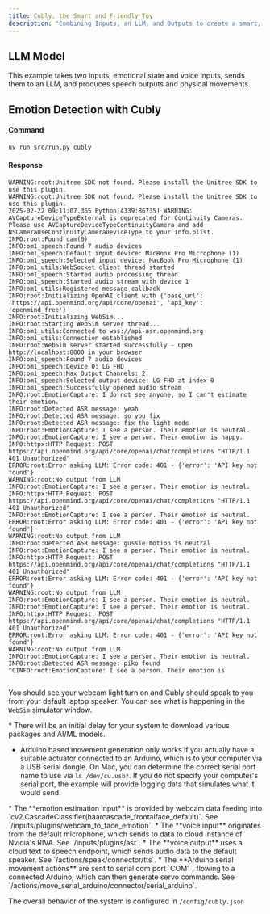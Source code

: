 ```yaml
---
title: Cubly, the Smart and Friendly Toy
description: "Combining Inputs, an LLM, and Outputs to create a smart, engaging toy."
---
```


## LLM Model
This example takes two inputs, emotional state and voice inputs, sends them to an LLM, and produces speech outputs and physical movements. 



## Emotion Detection with Cubly

#### Command
```bash LLM Models
uv run src/run.py cubly
```

#### Response
```
WARNING:root:Unitree SDK not found. Please install the Unitree SDK to use this plugin.
WARNING:root:Unitree SDK not found. Please install the Unitree SDK to use this plugin.
2025-02-22 09:11:07.365 Python[4339:86735] WARNING: AVCaptureDeviceTypeExternal is deprecated for Continuity Cameras. Please use AVCaptureDeviceTypeContinuityCamera and add NSCameraUseContinuityCameraDeviceType to your Info.plist.
INFO:root:Found cam(0)
INFO:om1_speech:Found 7 audio devices
INFO:om1_speech:Default input device: MacBook Pro Microphone (1)
INFO:om1_speech:Selected input device: MacBook Pro Microphone (1)
INFO:om1_utils:WebSocket client thread started
INFO:om1_speech:Started audio processing thread
INFO:om1_speech:Started audio stream with device 1
INFO:om1_utils:Registered message callback
INFO:root:Initializing OpenAI client with {'base_url': 'https://api.openmind.org/api/core/openai', 'api_key': 'openmind_free'}
INFO:root:Initializing WebSim...
INFO:root:Starting WebSim server thread...
INFO:om1_utils:Connected to wss://api-asr.openmind.org
INFO:om1_utils:Connection established
INFO:root:WebSim server started successfully - Open http://localhost:8000 in your browser
INFO:om1_speech:Found 7 audio devices
INFO:om1_speech:Device 0: LG FHD
INFO:om1_speech:Max Output Channels: 2
INFO:om1_speech:Selected output device: LG FHD at index 0
INFO:om1_speech:Successfully opened audio stream
INFO:root:EmotionCapture: I do not see anyone, so I can't estimate their emotion.
INFO:root:Detected ASR message: yeah
INFO:root:Detected ASR message: so you fix
INFO:root:Detected ASR message: fix the light mode
INFO:root:EmotionCapture: I see a person. Their emotion is neutral.
INFO:root:EmotionCapture: I see a person. Their emotion is happy.
INFO:httpx:HTTP Request: POST https://api.openmind.org/api/core/openai/chat/completions "HTTP/1.1 401 Unauthorized"
ERROR:root:Error asking LLM: Error code: 401 - {'error': 'API key not found'}
WARNING:root:No output from LLM
INFO:root:EmotionCapture: I see a person. Their emotion is neutral.
INFO:httpx:HTTP Request: POST https://api.openmind.org/api/core/openai/chat/completions "HTTP/1.1 401 Unauthorized"
INFO:root:EmotionCapture: I see a person. Their emotion is neutral.
ERROR:root:Error asking LLM: Error code: 401 - {'error': 'API key not found'}
WARNING:root:No output from LLM
INFO:root:Detected ASR message: gussie motion is neutral
INFO:root:EmotionCapture: I see a person. Their emotion is neutral.
INFO:httpx:HTTP Request: POST https://api.openmind.org/api/core/openai/chat/completions "HTTP/1.1 401 Unauthorized"
ERROR:root:Error asking LLM: Error code: 401 - {'error': 'API key not found'}
WARNING:root:No output from LLM
INFO:root:EmotionCapture: I see a person. Their emotion is neutral.
INFO:root:EmotionCapture: I see a person. Their emotion is neutral.
INFO:httpx:HTTP Request: POST https://api.openmind.org/api/core/openai/chat/completions "HTTP/1.1 401 Unauthorized"
ERROR:root:Error asking LLM: Error code: 401 - {'error': 'API key not found'}
WARNING:root:No output from LLM
INFO:root:EmotionCapture: I see a person. Their emotion is neutral.
INFO:root:Detected ASR message: piko found
^CINFO:root:EmotionCapture: I see a person. Their emotion is


```



You should see your webcam light turn on and Cubly should speak to you from your default laptop speaker. You can see what is happening in the `WebSim` simulator window. 

<Note>
* There will be an initial delay for your system to download various packages and AI/ML models. 

* Arduino based movement generation only works if you actually have a suitable actuator connected to an Arduino, which is to your computer via a USB serial dongle. On Mac, you can determine the correct serial port name to use via `ls /dev/cu.usb*`. If you do not specify your computer's serial port, the example will provide logging data that simulates what it would send.
</Note>


<AccordionGroup>
    <Card>
    * The **emotion estimation input** is provided by webcam data feeding into `cv2.CascadeClassifier(haarcascade_frontalface_default)`. See `/inputs/plugins/webcam_to_face_emotion`.
    </Card>
    <Card>
    * The **voice input** originates from the default microphone, which sends to data to cloud instance of Nvidia's RIVA. See `/inputs/plugins/asr`.
    </Card>
    <Card>
    * The **voice output** uses a cloud text to speech endpoint, which sends audio data to the default speaker. See `/actions/speak/connector/tts`.
    </Card>
    <Card>
    * The **Arduino serial movement actions** are sent to serial com port `COM1`, flowing to a connected Arduino, which can then generate servo commands. See `/actions/move_serial_arduino/connector/serial_arduino`.
    </Card> 
</AccordionGroup>

The overall behavior of the system is configured in `/config/cubly.json`